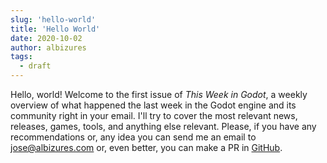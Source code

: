 ```yaml
---
slug: 'hello-world'
title: 'Hello World'
date: 2020-10-02
author: albizures
tags:
  - draft
---
```


Hello, world! Welcome to the first issue of _This Week in Godot_, a weekly overview of what happened the last week in the Godot engine and its community right in your email. I'll try to cover the most relevant news, releases, games, tools, and anything else relevant. Please, if you have any recommendations or, any idea you can send me an email to jose@albizures.com or, even better, you can make a PR in [GitHub](https://github.com/albizures/ThisWeekInGodot).
